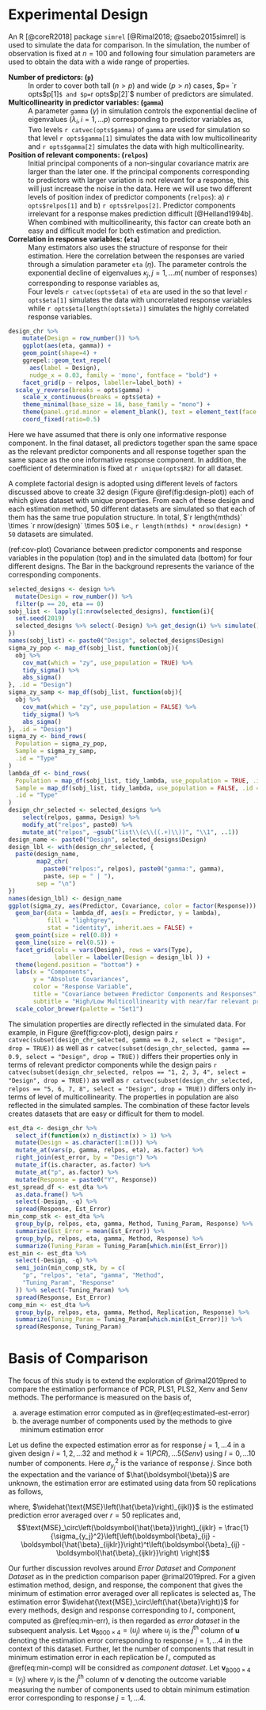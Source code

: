 # Experimental Design #
An R [@coreR2018] package `simrel` [@Rimal2018; @saebo2015simrel] is used to simulate the data for comparison. In the simulation, the number of observation is fixed at $n = 100$ and following four simulation parameters are used to obtain the data with a wide range of properties.

**Number of predictors: (`p`)**
: In order to cover both tall $(n>p)$ and wide $(p>n)$ cases, $p= `r opts$p[1]`$ and $p= `r opts$p[2]`$ number of predictors are simulated.

**Multicollinearity in predictor variables: (`gamma`)**
: A parameter `gamma` $(\gamma)$ in simulation controls the exponential decline of eigenvalues $(\lambda_i, i = 1, \ldots p)$ corresponding to predictor variables as,
  \begin{equation}
  \lambda_i = e^{-\gamma(i-1)}, \gamma > 0 \text{ and } i = 1, 2, \ldots p
  (\#eq:gamma)
  \end{equation}
: Two levels `r catvec(opts$gamma)` of `gamma` are used for simulation so that level `r opts$gamma[1]` simulates the data with low multicollinearity and `r opts$gamma[2]` simulates the data with high multicollinearity.

**Position of relevant components: (`relpos`)**
: Initial principal components of a non-singular covariance matrix are larger than the later one. If the principal components corresponding to predictors with larger variation is not relevant for a response, this will just increase the noise in the data. Here we will use two different levels of position index of predictor components (`relpos`): a) `r opts$relpos[1]` and b)  `r opts$relpos[2]`. Predictor components irrelevant for a response makes prediction difficult [@Helland1994b]. When combined with multicollinearity, this factor can create both an easy and difficult model for both estimation and prediction.

**Correlation in response variables: (`eta`)**
: Many estimators also uses the structure of response for their estimation. Here the correlation between the responses are varied through a simulation parameter `eta` $(\eta)$. The parameter controls the exponential decline of eigenvalues $\kappa_j, j = 1, \ldots m (\text{ number of responses})$ corresponding to response variables as,
\begin{equation}
\eta_j = e^{-\kappa(j-1)}, \kappa > 0 \text{ and } j = 1, 2, \ldots m
(\#eq:eta)
\end{equation}
: Four levels  `r catvec(opts$eta)` of `eta` are used in the so that level `r opts$eta[1]` simulates the data with uncorrelated response variables while `r opts$eta[length(opts$eta)]` simulates the highly correlated response variables.

```r
design_chr %>%
    mutate(Design = row_number()) %>%
    ggplot(aes(eta, gamma)) +
    geom_point(shape=4) +
    ggrepel::geom_text_repel(
      aes(label = Design),
      nudge_x = 0.03, family = 'mono', fontface = "bold") +
    facet_grid(p ~ relpos, labeller=label_both) +
  scale_y_reverse(breaks = opts$gamma) +
    scale_x_continuous(breaks = opts$eta) +
    theme_minimal(base_size = 16, base_family = "mono") +
    theme(panel.grid.minor = element_blank(), text = element_text(face = "bold")) +
    coord_fixed(ratio=0.5)
```

Here we have assumed that there is only one informative response component. In the final dataset, all predictors together span the same space as the relevant predictor components and all response together span the same space as the one informative response component. In addition, the coefficient of determination is fixed at `r unique(opts$R2)` for all dataset.

A complete factorial design is adopted using different levels of factors discussed above to create 32 design (Figure \@ref(fig:design-plot)) each of which gives dataset with unique properties. From each of these design and each estimation method, 50 different datasets are simulated so that each of them has the same true population structure. In total, $`r length(mthds)` \times `r nrow(design)` \times 50$ i.e., `r length(mthds) * nrow(design) * 50` datasets are simulated.

(ref:cov-plot) Covariance between predictor components and response variables in the population (top) and in the simulated data (bottom) for four different designs. The Bar in the background represents the variance of the corresponding components.

```r
selected_designs <- design %>%
  mutate(Design = row_number()) %>%
  filter(p == 20, eta == 0)
sobj_list <- lapply(1:nrow(selected_designs), function(i){
  set.seed(2019)
  selected_designs %>% select(-Design) %>% get_design(i) %>% simulate()
})
names(sobj_list) <- paste0("Design", selected_designs$Design)
sigma_zy_pop <- map_df(sobj_list, function(obj){
  obj %>%
    cov_mat(which = "zy", use_population = TRUE) %>%
    tidy_sigma() %>%
    abs_sigma()
}, .id = "Design")
sigma_zy_samp <- map_df(sobj_list, function(obj){
  obj %>%
    cov_mat(which = "zy", use_population = FALSE) %>%
    tidy_sigma() %>%
    abs_sigma()
}, .id = "Design")
sigma_zy <- bind_rows(
  Population = sigma_zy_pop,
  Sample = sigma_zy_samp,
  .id = "Type"
)
lambda_df <- bind_rows(
  Population = map_df(sobj_list, tidy_lambda, use_population = TRUE, .id = "Design"),
  Sample = map_df(sobj_list, tidy_lambda, use_population = FALSE, .id = "Design"),
  .id = "Type"
)
design_chr_selected <- selected_designs %>%
    select(relpos, gamma, Design) %>%
    modify_at("relpos", paste0) %>%
    mutate_at("relpos", ~gsub("list\\(c\\((.+)\\))", "\\1", ..1))
design_name <- paste0("Design", selected_designs$Design)
design_lbl <- with(design_chr_selected, {
  paste(design_name,
        map2_chr(
          paste0("relpos:", relpos), paste0("gamma:", gamma),
          paste, sep = " | "),
        sep = "\n")
})
names(design_lbl) <- design_name
ggplot(sigma_zy, aes(Predictor, Covariance, color = factor(Response))) +
  geom_bar(data = lambda_df, aes(x = Predictor, y = lambda),
           fill = "lightgrey",
           stat = "identity", inherit.aes = FALSE) +
  geom_point(size = rel(0.8)) +
  geom_line(size = rel(0.5)) +
  facet_grid(cols = vars(Design), rows = vars(Type),
             labeller = labeller(Design = design_lbl )) +
  theme(legend.position = "bottom") +
  labs(x = "Components",
       y = "Absolute Covariances",
       color = "Response Variable",
       title = "Covariance between Predictor Components and Responses",
       subtitle = "High/Low Multicollinearity with near/far relevant predictors") +
  scale_color_brewer(palette = "Set1")
```

The simulation properties are directly reflected in the simulated data. For example, in Figure \@ref(fig:cov-plot), design pairs `r catvec(subset(design_chr_selected, gamma == 0.2, select = "Design", drop = TRUE))` as well as `r catvec(subset(design_chr_selected, gamma == 0.9, select = "Design", drop = TRUE))` differs their properties only in terms of relevant predictor components while the design pairs `r catvec(subset(design_chr_selected, relpos == "1, 2, 3, 4", select = "Design", drop = TRUE))` as well as `r catvec(subset(design_chr_selected, relpos == "5, 6, 7, 8", select = "Design", drop = TRUE))` differs only in-terms of level of multicollinearity. The properties in population are also reflected in the simulated samples. The combination of these factor levels creates datasets that are easy or difficult for them to model.

```r
est_dta <- design_chr %>%
  select_if(function(x) n_distinct(x) > 1) %>%
  mutate(Design = as.character(1:n())) %>%
  mutate_at(vars(p, gamma, relpos, eta), as.factor) %>%
  right_join(est_error, by = "Design") %>%
  mutate_if(is.character, as.factor) %>%
  mutate_at("p", as.factor) %>%
  mutate(Response = paste0("Y", Response))
est_spread_df <- est_dta %>%
  as.data.frame() %>%
  select(-Design, -q) %>%
  spread(Response, Est_Error)
min_comp_stk <- est_dta %>%
  group_by(p, relpos, eta, gamma, Method, Tuning_Param, Response) %>%
  summarize(Est_Error = mean(Est_Error)) %>%
  group_by(p, relpos, eta, gamma, Method, Response) %>%
  summarize(Tuning_Param = Tuning_Param[which.min(Est_Error)])
est_min <- est_dta %>%
  select(-Design, -q) %>%
  semi_join(min_comp_stk, by = c(
    "p", "relpos", "eta", "gamma", "Method",
    "Tuning_Param", "Response"
  )) %>% select(-Tuning_Param) %>%
  spread(Response, Est_Error)
comp_min <- est_dta %>%
  group_by(p, relpos, eta, gamma, Method, Replication, Response) %>%
  summarize(Tuning_Param = Tuning_Param[which.min(Est_Error)]) %>%
  spread(Response, Tuning_Param)
```


# Basis of Comparison

The focus of this study is to extend the exploration of @rimal2019pred to compare the estimation performance of PCR, PLS1, PLS2, Xenv and Senv methods. The performance is measured on the basis of,

a) average estimation error computed as in \@ref(eq:estimated-est-error)
b) the average number of components used by the methods to give minimum estimation error

Let us define the expected estimation error as
\begin{equation}
  \text{MSE}\left(
    \boldsymbol{\hat{\beta}}_{ijkl}
  \right) =
  \mathsf{E}{\left[
    \frac{1}{\sigma_{y_j}^2}\left(
      \boldsymbol{\beta}_{ij} - \boldsymbol{\hat{\beta}_{ijkl}}
    \right)^t
    \left(
      \boldsymbol{\beta}_{ij} - \boldsymbol{\hat{\beta}_{ijkl}}
    \right)
  \right]}
(\#eq:est-error)
\end{equation}
for response $j = 1, \ldots 4$ in a given design $i=1, 2, \ldots 32$ and method $k=1(PCR), \ldots 5(Senv)$ using $l=0, \ldots 10$ number of components. Here $\sigma_{y_j}^2$ is the variance of response $j$. Since both the expectation and the variance of $\hat{\boldsymbol{\beta}}$ are unknown, the estimation error are estimated using data from 50 replications as follows,

\begin{equation}
\widehat{\text{MSE}\left(\hat{\beta}\right)_{ijkl}} =
  \frac{1}{50}\sum_{r=1}^{50}{\left[
    \widehat{\text{MSE}_\circ\left(\hat{\beta}\right)_{ijkl}}  
  \right]}
(\#eq:estimated-est-error)
\end{equation}
where, $\widehat{\text{MSE}\left(\hat{\beta}\right)_{ijkl}}$ is the estimated prediction error averaged over $r=50$ replicates and, $$\text{MSE}_\circ\left(\boldsymbol{\hat{\beta}}\right)_{ijklr} = \frac{1}{\sigma_{y_j}^2}\left[\left(\boldsymbol{\beta}_{ij} -\boldsymbol{\hat{\beta}_{ijklr}}\right)^t\left(\boldsymbol{\beta}_{ij} - \boldsymbol{\hat{\beta}_{ijklr}}\right)
  \right]$$

Our further discussion revolves around _Error Dataset_ and _Component Dataset_ as in the prediction comparison paper @rimal2019pred. For a given estimation method, design, and response, the component that gives the minimum of estimation error averaged over all replicates is selected as, 
\begin{equation}
  l_\circ = \operatorname*{argmin}_{l}\left[\frac{1}{50}\sum_{r=1}^{50}{\widehat{\text{MSE}_\circ\left(\hat{\beta}\right)}_{r}}\right]
  (\#eq:min-err)
\end{equation}
The estimation error $\widehat{\text{MSE}_\circ\left(\hat{\beta}\right)}$ for every methods, design and response corresponding to $l_\circ$ component, computed as
\@ref(eq:min-err), is then regarded as _error dataset_ in the subsequent
analysis. Let $\mathbf{u}_{8000\times4}=(u_j)$ where $u_j$ is the $j^\text{th}$ column of $\mathbf{u}$ denoting the estimation error corresponding to response $j=1, \ldots 4$ in the context of this dataset. Further, let the number of components that
result in minimum estimation error in each replication be $l_\circ$ computed as
\@ref(eq:min-comp) will be considred as _component dataset_. Let
$\mathbf{v}_{8000\times4}=(v_j)$ where $v_j$ is the $j^\text{th}$ column of $\mathbf{v}$ denoting the outcome variable measuring the number of components used to obtain minimum estimation error corresponding to response $j=1, \ldots 4$.

\begin{equation}
  l_{\circ} = \operatorname*{argmin}_{l}\left[\widehat{\text{MSE}_\circ\left(\hat{\beta}\right)}\right]
  (\#eq:min-comp)
\end{equation}
